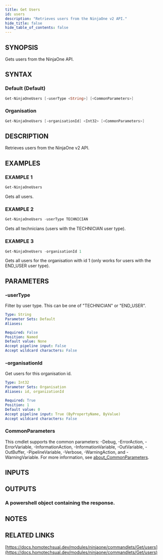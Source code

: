 ```yaml
---
title: Get Users
id: users
description: "Retrieves users from the NinjaOne v2 API."
hide_title: false
hide_table_of_contents: false
---
```


## SYNOPSIS

Gets users from the NinjaOne API.

## SYNTAX

### Default (Default)

```powershell
Get-NinjaOneUsers [-userType <String>] [<CommonParameters>]
```

### Organisation

```powershell
Get-NinjaOneUsers [-organisationId] <Int32> [<CommonParameters>]
```

## DESCRIPTION

Retrieves users from the NinjaOne v2 API.

## EXAMPLES

### EXAMPLE 1

```powershell
Get-NinjaOneUsers
```

Gets all users.

### EXAMPLE 2

```powershell
Get-NinjaOneUsers -userType TECHNICIAN
```

Gets all technicians (users with the TECHNICIAN user type).

### EXAMPLE 3

```powershell
Get-NinjaOneUsers -organisationId 1
```

Gets all users for the organisation with id 1 (only works for users with the END_USER user type).

## PARAMETERS

### -userType

Filter by user type.
This can be one of "TECHNICIAN" or "END_USER".

```yaml
Type: String
Parameter Sets: Default
Aliases:

Required: False
Position: Named
Default value: None
Accept pipeline input: False
Accept wildcard characters: False
```

### -organisationId

Get users for this organisation id.

```yaml
Type: Int32
Parameter Sets: Organisation
Aliases: id, organizationId

Required: True
Position: 1
Default value: 0
Accept pipeline input: True (ByPropertyName, ByValue)
Accept wildcard characters: False
```

### CommonParameters

This cmdlet supports the common parameters: -Debug, -ErrorAction, -ErrorVariable, -InformationAction, -InformationVariable, -OutVariable, -OutBuffer, -PipelineVariable, -Verbose, -WarningAction, and -WarningVariable. For more information, see [about_CommonParameters](http://go.microsoft.com/fwlink/?LinkID=113216).

## INPUTS

## OUTPUTS

### A powershell object containing the response.

## NOTES

## RELATED LINKS

[https://docs.homotechsual.dev/modules/ninjaone/commandlets/Get/users](https://docs.homotechsual.dev/modules/ninjaone/commandlets/Get/users)
